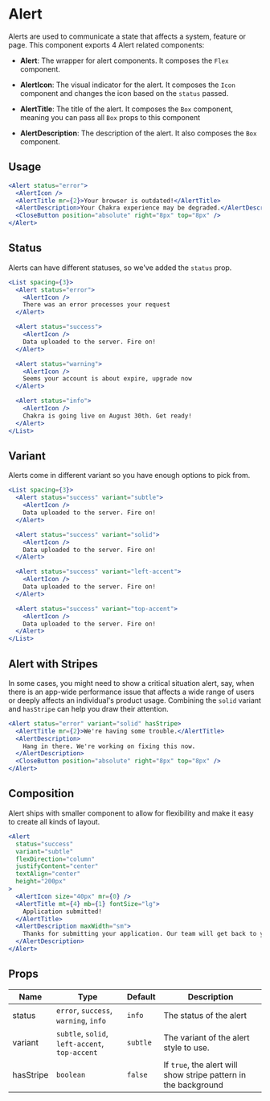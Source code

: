 # Alert

Alerts are used to communicate a state that affects a system, feature or page.
This component exports 4 Alert related components:

- **Alert**: The wrapper for alert components. It composes the `Flex` component.

- **AlertIcon**: The visual indicator for the alert. It composes the `Icon`
  component and changes the icon based on the `status` passed.

- **AlertTitle**: The title of the alert. It composes the `Box` component,
  meaning you can pass all `Box` props to this component

- **AlertDescription**: The description of the alert. It also composes the `Box`
  component.

## Usage

```jsx
<Alert status="error">
  <AlertIcon />
  <AlertTitle mr={2}>Your browser is outdated!</AlertTitle>
  <AlertDescription>Your Chakra experience may be degraded.</AlertDescription>
  <CloseButton position="absolute" right="8px" top="8px" />
</Alert>
```

## Status

Alerts can have different statuses, so we've added the `status` prop.

```jsx
<List spacing={3}>
  <Alert status="error">
    <AlertIcon />
    There was an error processes your request
  </Alert>

  <Alert status="success">
    <AlertIcon />
    Data uploaded to the server. Fire on!
  </Alert>

  <Alert status="warning">
    <AlertIcon />
    Seems your account is about expire, upgrade now
  </Alert>

  <Alert status="info">
    <AlertIcon />
    Chakra is going live on August 30th. Get ready!
  </Alert>
</List>
```

## Variant

Alerts come in different variant so you have enough options to pick from.

```jsx
<List spacing={3}>
  <Alert status="success" variant="subtle">
    <AlertIcon />
    Data uploaded to the server. Fire on!
  </Alert>

  <Alert status="success" variant="solid">
    <AlertIcon />
    Data uploaded to the server. Fire on!
  </Alert>

  <Alert status="success" variant="left-accent">
    <AlertIcon />
    Data uploaded to the server. Fire on!
  </Alert>

  <Alert status="success" variant="top-accent">
    <AlertIcon />
    Data uploaded to the server. Fire on!
  </Alert>
</List>
```

## Alert with Stripes

In some cases, you might need to show a critical situation alert, say, when
there is an app-wide performance issue that affects a wide range of users or
deeply affects an individual's product usage. Combining the `solid` variant and
`hasStripe` can help you draw their attention.

```jsx
<Alert status="error" variant="solid" hasStripe>
  <AlertTitle mr={2}>We're having some trouble.</AlertTitle>
  <AlertDescription>
    Hang in there. We're working on fixing this now.
  </AlertDescription>
  <CloseButton position="absolute" right="8px" top="8px" />
</Alert>
```

## Composition

Alert ships with smaller component to allow for flexibility and make it easy to
create all kinds of layout.

```jsx
<Alert
  status="success"
  variant="subtle"
  flexDirection="column"
  justifyContent="center"
  textAlign="center"
  height="200px"
>
  <AlertIcon size="40px" mr={0} />
  <AlertTitle mt={4} mb={1} fontSize="lg">
    Application submitted!
  </AlertTitle>
  <AlertDescription maxWidth="sm">
    Thanks for submitting your application. Our team will get back to you soon.
  </AlertDescription>
</Alert>
```

## Props

| Name      | Type                                           | Default  | Description                                                     |
| --------- | ---------------------------------------------- | -------- | --------------------------------------------------------------- |
| status    | `error`, `success`, `warning`, `info`          | `info`   | The status of the alert                                         |
| variant   | `subtle`, `solid`, `left-accent`, `top-accent` | `subtle` | The variant of the alert style to use.                          |
| hasStripe | `boolean`                                      | `false`  | If `true`, the alert will show stripe pattern in the background |
